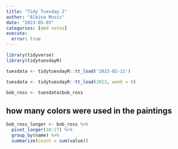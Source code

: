 ```yaml
---
title: "Tidy Tuesday 2"
author: "Albina Music"
date: "2023-05-03"
categories: [qmd notes]
execute:
  error: true
---
```


```r
library(tidyverse)
library(tidytuesdayR)

tuesdata <- tidytuesdayR::tt_load('2023-02-21')

tuesdata <- tidytuesdayR::tt_load(2023, week = 8)

bob_ross <- tuesdata$bob_ross
```

## how many colors were used in the paintings

```r
bob_ross_longer <- bob_ross %>%
  pivot_longer(10:27) %>%
  group_by(name) %>%
  summarize(count = sum(value))

```

